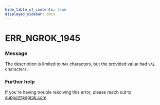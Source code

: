 ```yaml
---
hide_table_of_contents: true
displayed_sidebar: docs
---
```



# ERR_NGROK_1945

### Message

The description is limited to `MAX` characters, but the provided value had `VAL` characters.

<ErrorDetails error="err_ngrok_1945" />

### Further help

If you're having trouble resolving this error, please reach out to [support@ngrok.com](mailto:support@ngrok.com?subject=Help%20with%20ERR_NGROK_1945)


